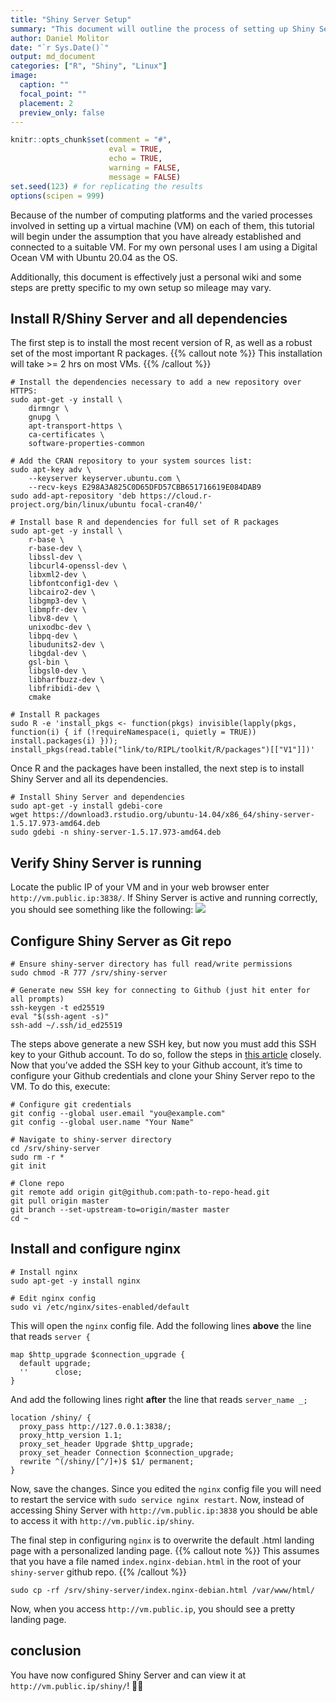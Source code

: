 ```yaml
---
title: "Shiny Server Setup"
summary: "This document will outline the process of setting up Shiny Server in a Linux-based virtual machine."
author: Daniel Molitor
date: "`r Sys.Date()`"
output: md_document
categories: ["R", "Shiny", "Linux"]
image:
  caption: ""
  focal_point: ""
  placement: 2
  preview_only: false
---
```


```r
knitr::opts_chunk$set(comment = "#",
                      eval = TRUE,
                      echo = TRUE,
                      warning = FALSE,
                      message = FALSE)
set.seed(123) # for replicating the results
options(scipen = 999)
```

Because of the number of computing platforms and the varied processes involved
in setting up a virtual machine (VM) on each of them, this tutorial will begin 
under the assumption that you have already established and connected to a 
suitable VM. For my own personal uses I am using a Digital Ocean VM with 
Ubuntu 20.04 as the OS.

Additionally, this document is effectively just a personal wiki and some steps
are pretty specific to my own setup so mileage may vary.

## Install R/Shiny Server and all dependencies

The first step is to install the most recent version of R, as well as a robust
set of the most important R packages.
{{% callout note %}}
This installation will take >= 2 hrs on most VMs.
{{% /callout %}}
```
# Install the dependencies necessary to add a new repository over HTTPS:
sudo apt-get -y install \
    dirmngr \
    gnupg \
    apt-transport-https \
    ca-certificates \
    software-properties-common

# Add the CRAN repository to your system sources list:
sudo apt-key adv \
    --keyserver keyserver.ubuntu.com \
    --recv-keys E298A3A825C0D65DFD57CBB651716619E084DAB9
sudo add-apt-repository 'deb https://cloud.r-project.org/bin/linux/ubuntu focal-cran40/'

# Install base R and dependencies for full set of R packages
sudo apt-get -y install \
    r-base \
    r-base-dev \
    libssl-dev \
    libcurl4-openssl-dev \
    libxml2-dev \
    libfontconfig1-dev \
    libcairo2-dev \
    libgmp3-dev \
    libmpfr-dev \
    libv8-dev \
    unixodbc-dev \
    libpq-dev \
    libudunits2-dev \
    libgdal-dev \
    gsl-bin \
    libgsl0-dev \
    libharfbuzz-dev \
    libfribidi-dev \
    cmake

# Install R packages
sudo R -e 'install_pkgs <- function(pkgs) invisible(lapply(pkgs, function(i) { if (!requireNamespace(i, quietly = TRUE)) install.packages(i) })); install_pkgs(read.table("link/to/RIPL/toolkit/R/packages")[["V1"]])'
```

Once R and the packages have been installed, the next step is to install Shiny
Server and all its dependencies.
```
# Install Shiny Server and dependencies
sudo apt-get -y install gdebi-core
wget https://download3.rstudio.org/ubuntu-14.04/x86_64/shiny-server-1.5.17.973-amd64.deb
sudo gdebi -n shiny-server-1.5.17.973-amd64.deb
```

## Verify Shiny Server is running

Locate the public IP of your VM and in your web browser enter 
`http://vm.public.ip:3838/`. If Shiny Server is active and running correctly, 
you should see something like the following:
![](./shiny-welcome.png)

## Configure Shiny Server as Git repo

```
# Ensure shiny-server directory has full read/write permissions
sudo chmod -R 777 /srv/shiny-server

# Generate new SSH key for connecting to Github (just hit enter for all prompts)
ssh-keygen -t ed25519
eval "$(ssh-agent -s)"
ssh-add ~/.ssh/id_ed25519
```

The steps above generate a new SSH key, but now you must add this SSH key to 
your Github account. To do so, follow the steps in 
[this article](https://docs.github.com/en/authentication/connecting-to-github-with-ssh/adding-a-new-ssh-key-to-your-github-account) closely. Now that you’ve added the SSH key to your Github account, 
it’s time to configure your Github credentials and clone your Shiny Server repo 
to the VM. To do this, execute:
```
# Configure git credentials
git config --global user.email "you@example.com"
git config --global user.name "Your Name"

# Navigate to shiny-server directory
cd /srv/shiny-server
sudo rm -r *
git init

# Clone repo
git remote add origin git@github.com:path-to-repo-head.git
git pull origin master
git branch --set-upstream-to=origin/master master
cd ~
```

## Install and configure nginx

```
# Install nginx
sudo apt-get -y install nginx

# Edit nginx config
sudo vi /etc/nginx/sites-enabled/default
```
This will open the `nginx` config file. Add the following lines **above** the 
line that reads `server {`

```
map $http_upgrade $connection_upgrade {
  default upgrade;
  ''      close;
}
```
And add the following lines right **after** the line that reads `server_name _;`
```
location /shiny/ {
  proxy_pass http://127.0.0.1:3838/;
  proxy_http_version 1.1;
  proxy_set_header Upgrade $http_upgrade;
  proxy_set_header Connection $connection_upgrade;
  rewrite ^(/shiny/[^/]+)$ $1/ permanent;
}
```

Now, save the changes. Since you edited the `nginx` config file you will need to
restart the service with `sudo service nginx restart`. Now, instead of accessing 
Shiny Server with `http://vm.public.ip:3838` you should be able to access it 
with `http://vm.public.ip/shiny`.

The final step in configuring `nginx` is to overwrite the default .html landing 
page with a personalized landing page.
{{% callout note %}}
This assumes that you have a file named
`index.nginx-debian.html` in the root of your `shiny-server` github repo.
{{% /callout %}}
```
sudo cp -rf /srv/shiny-server/index.nginx-debian.html /var/www/html/
```
Now, when you access `http://vm.public.ip`, you should see a pretty landing 
page.

## conclusion

You have now configured Shiny Server and can view it at 
`http://vm.public.ip/shiny/`! 🎉🥳